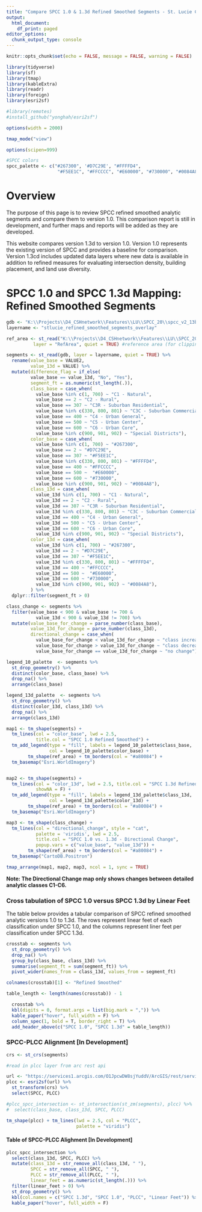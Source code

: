 ```yaml
---
title: "Compare SPCC 1.0 & 1.3d Refined Smoothed Segments - St. Lucie County"
output:
  html_document:
    df_print: paged
editor_options:
  chunk_output_type: console
---
```


```r

knitr::opts_chunk$set(echo = FALSE, message = FALSE, warning = FALSE)

library(tidyverse)
library(sf)
library(tmap)
library(kableExtra)
library(readr)
library(foreign)
library(esri2sf)

#library(remotes)
#install_github("yonghah/esri2sf")

options(width = 2000)

tmap_mode("view")

options(scipen=999)
```

```r
#SPCC colors
spcc_palette <- c("#267300", '#D7C29E', "#FFFFD4", 
                   "#F5EE1C", "#FFCCCC", "#E60000", "#730000", "#0084A8")

```

# Overview

The purpose of this page is to review SPCC refined smoothed analytic segments and compare them to version 1.0. This comparison report is still in development, and further maps and reports will be added as they are developed.

This website compares version 1.3d to version 1.0. Version 1.0 represents the existing version of SPCC and provides a baseline for comparison. Version 1.3cd includes updated data layers where new data is available in addition to refined measures for evaluating intersection density, building placement, and land use diversity.

# SPCC 1.0 and SPCC 1.3d Mapping: Refined Smoothed Segments

```r

gdb <- "K:\\Projects\\D4_CSHnetwork\\Features\\LU\\SPCC_20\\spcc_v2_13b\\outputs\\existing\\v13d_SegmentSmoothing.gdb"
layername <- "stlucie_refined_smoothed_segments_overlay"

ref_area <- st_read("K:\\Projects\\D4_CSHnetwork\\Features\\LU\\SPCC_20\\spcc_v2_13b\\inputs\\StLucie.gdb",
          layer = "RefArea", quiet = TRUE) #reference area (for clipping segments and plcc layer)

segments <- st_read(gdb, layer = layername, quiet = TRUE) %>% 
  rename(value_base = VALUE2,
         value_13d = VALUE) %>% 
  mutate(difference_flag = if_else(
         value_base == value_13d, "No", "Yes"),
         segment_ft = as.numeric(st_length(.)),
         class_base = case_when(
           value_base %in% c(1, 700) ~ "C1 - Natural",
           value_base == 2 ~ "C2 - Rural",
           value_base == 307 ~ "C3R - Suburban Residential",
           value_base %in% c(330, 800, 801) ~ "C3C - Suburban Commercial",
           value_base == 400 ~ "C4 - Urban General",
           value_base == 500 ~ "C5 - Urban Center",
           value_base == 600 ~ "C6 - Urban Core",
           value_base %in% c(900, 901, 902) ~ "Special Districts"),
         color_base = case_when(
           value_base %in% c(1, 700) ~ "#267300",
           value_base == 2 ~ "#D7C29E",
           value_base == 307 ~ "#F5EE1C",
           value_base %in% c(330, 800, 801) ~ "#FFFFD4",
           value_base == 400 ~ "#FFCCCC",
           value_base == 500 ~  "#E60000",
           value_base == 600 ~ "#730000",
           value_base %in% c(900, 901, 902) ~ "#0084A8"),
         class_13d = case_when(
           value_13d %in% c(1, 700) ~ "C1 - Natural",
           value_13d == 2 ~ "C2 - Rural",
           value_13d == 307 ~ "C3R - Suburban Residential",
           value_13d %in% c(330, 800, 801) ~ "C3C - Suburban Commercial",
           value_13d == 400 ~ "C4 - Urban General",
           value_13d == 500 ~ "C5 - Urban Center",
           value_13d == 600 ~ "C6 - Urban Core",
           value_13d %in% c(900, 901, 902) ~ "Special Districts"),
         color_13d = case_when(
           value_13d %in% c(1, 700) ~ "#267300",
           value_13d == 2 ~ "#D7C29E",
           value_13d == 307 ~ "#F5EE1C",
           value_13d %in% c(330, 800, 801) ~ "#FFFFD4",
           value_13d == 400 ~ "#FFCCCC",
           value_13d == 500 ~  "#E60000",
           value_13d == 600 ~ "#730000",
           value_13d %in% c(900, 901, 902) ~ "#0084A8"),
         ) %>% 
  dplyr::filter(segment_ft > 0)

class_change <- segments %>% 
  filter(value_base < 900 & value_base != 700 & 
           value_13d < 900 & value_13d != 700) %>% 
  mutate(value_base_for_change = parse_number(class_base),
         value_13d_for_change = parse_number(class_13d),
         directional_change = case_when(
           value_base_for_change < value_13d_for_change ~ "class increase",
           value_base_for_change > value_13d_for_change ~ "class decrease",
           value_base_for_change == value_13d_for_change ~ "no change"))

```

```r

legend_10_palette  <- segments %>%
  st_drop_geometry() %>% 
  distinct(color_base, class_base) %>% 
  drop_na() %>% 
  arrange(class_base)

legend_13d_palette  <- segments %>%
  st_drop_geometry() %>% 
  distinct(color_13d, class_13d) %>% 
  drop_na() %>% 
  arrange(class_13d)

map1 <- tm_shape(segments) + 
  tm_lines(col = "color_base", lwd = 2.5, 
           title.col = "SPCC 1.0 Refined Smoothed") +
  tm_add_legend(type = "fill", labels = legend_10_palette$class_base, 
                col = legend_10_palette$color_base) +
        tm_shape(ref_area) + tm_borders(col = "#a80084") +
  tm_basemap("Esri.WorldImagery")


map2 <- tm_shape(segments) + 
  tm_lines(col = "color_13d", lwd = 2.5, title.col = "SPCC 1.3d Refined Smoothed", 
           showNA = F) +
  tm_add_legend(type = "fill", labels = legend_13d_palette$class_13d, 
                col = legend_13d_palette$color_13d) +
        tm_shape(ref_area) + tm_borders(col = "#a80084") +
  tm_basemap("Esri.WorldImagery")

map3 <- tm_shape(class_change) + 
  tm_lines(col = "directional_change", style = "cat", 
           palette = 'viridis', lwd = 2.5, 
           title.col = "SPCC 1.0 vs. 1.3d - Directional Change", 
           popup.vars = c("value_base", "value_13d")) + 
        tm_shape(ref_area) + tm_borders(col = "#a80084") +
  tm_basemap("CartoDB.Positron")

tmap_arrange(map1, map2, map3, ncol = 1, sync = TRUE)
```


**Note: The Directional Change map only shows changes between detailed analytic classes C1-C6.**

### Cross tabulation of SPCC 1.0 versus SPCC 1.3d by Linear Feet

The table below provides a tabular comparison of SPCC refined smoothed analytic versions 1.0 to 1.3d. The rows represent linear feet of each classification under SPCC 1.0, and the columns represent liner feet per classification under SPCC 1.3d.

```r

crosstab <- segments %>%
  st_drop_geometry() %>% 
  drop_na() %>% 
  group_by(class_base, class_13d) %>% 
  summarise(segment_ft = sum(segment_ft)) %>% 
  pivot_wider(names_from = class_13d, values_from = segment_ft) 

colnames(crosstab)[1] <- "Refined Smoothed"

table_length <- length(names(crosstab)) - 1

  crosstab %>% 
  kbl(digits = 0, format.args = list(big.mark = ",")) %>% 
  kable_paper("hover", full_width = F) %>% 
  column_spec(1, bold = T, border_right = T) %>% 
  add_header_above(c("SPCC 1.0", "SPCC 1.3d" = table_length))

```

### SPCC-PLCC Alignment [In Development]

```r

crs <- st_crs(segments)

#read in plcc layer from arc rest api

url <- "https://services1.arcgis.com/O1JpcwDW8sjYuddV/ArcGIS/rest/services/OMD_SPCC/FeatureServer/1"
plcc <- esri2sf(url) %>% 
  st_transform(crs) %>% 
  select(SPCC, PLCC)

#plcc_spcc_intersection <- st_intersection(st_zm(segments), plcc) %>% 
#  select(class_base, class_13d, SPCC, PLCC)

tm_shape(plcc) + tm_lines(lwd = 2.5, col = "PLCC", 
                          palette = "viridis")
```

#### Table of SPCC-PLCC Alighment [In Development]
```r

plcc_spcc_intersection %>%
  select(class_13d, SPCC, PLCC) %>% 
  mutate(class_13d = str_remove_all(class_13d, " "),
         SPCC = str_remove_all(SPCC, " "),
         PLCC = str_remove_all(PLCC, " "),
         linear_feet = as.numeric(st_length(.))) %>%
  filter(linear_feet > 0) %>% 
  st_drop_geometry() %>% 
  kbl(col.names = c("SPCC 1.3d", "SPCC 1.0", "PLCC", "Linear Feet")) %>% 
  kable_paper("hover", full_width = F)

```

